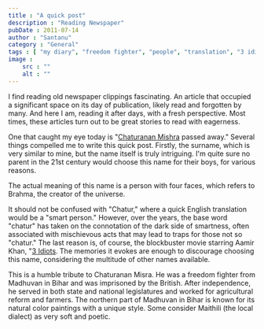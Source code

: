 ```yaml
---
title : "A quick post"
description : "Reading Newspaper"
pubDate : 2011-07-14
author : "Santanu"
category : "General"
tags : [ "my diary", "freedom fighter", "people", "translation", "3 idiots", "bihar",]
image :
    src : ""
    alt : ""
---
```

I find reading old newspaper clippings fascinating. An article that occupied a significant space on its day of publication, likely read and forgotten by many. And here I am, reading it after days, with a fresh perspective. Most times, these articles turn out to be great stories to read with eagerness.

One that caught my eye today is "[Chaturanan Mishra](http://en.wikipedia.org/wiki/Chaturanan_Mishra "C Mishra") passed away." Several things compelled me to write this quick post. Firstly, the surname, which is very similar to mine, but the name itself is truly intriguing. I'm quite sure no parent in the 21st century would choose this name for their boys, for various reasons.

The actual meaning of this name is a person with four faces, which refers to Brahma, the creator of the universe.

It should not be confused with "Chatur," where a quick English translation would be a "smart person." However, over the years, the base word "chatur" has taken on the connotation of the dark side of smartness, often associated with mischievous acts that may lead to traps for those not so "chatur." The last reason is, of course, the blockbuster movie starring Aamir Khan, "[3 Idiots](http://en.wikipedia.org/wiki/3_Idiots "3 - Idiots"). The memories it evokes are enough to discourage choosing this name, considering the multitude of other names available.

This is a humble tribute to Chaturanan Misra. He was a freedom fighter from Madhuvan in Bihar and was imprisoned by the British. After independence, he served in both state and national legislatures and worked for agricultural reform and farmers. The northern part of Madhuvan in Bihar is known for its natural color paintings with a unique style. Some consider Maithili (the local dialect) as very soft and poetic.